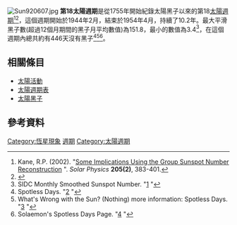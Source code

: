 [[File:Sun920607.jpg|thumb]]
'''第18太陽週期'''是從1755年開始紀錄太陽黑子以來的第18[[太陽週期|太陽週期]]<ref name="Kane">Kane, R.P. (2002). "[http://www.springerlink.com/content/qtq52nl8vtq7w2t6/ Some Implications Using the Group Sunspot Number Reconstruction] {{Webarchive|url=https://archive.is/20121204174904/http://www.springerlink.com/content/qtq52nl8vtq7w2t6/ |date=2012-12-04 }}". ''Solar Physics'' '''205(2)''', 383-401.</ref><ref name=SpaceToday>{{cite web | title=The Sun: Did You Say the Sun Has Spots? | url=http://www.spacetoday.org/SolSys/Sun/Sunspots.html | publisher=Space Today Online | accessdate=12 August 2010 | archive-date=2017-07-22 | archive-url=https://web.archive.org/web/20170722010544/http://www.spacetoday.org/SolSys/Sun/Sunspots.html | dead-url=no }}</ref>，這個週期開始於1944年2月，結束於1954年4月，持續了10.2年。最大平滑黑子數(超過12個月期間的黑子月平均數值)為151.8，最小的數值為3.4<ref name="SIDC Monthly Smoothed Sunspot Number">SIDC Monthly Smoothed Sunspot Number. "[http://sidc.oma.be/sunspot-data/] {{Wayback|url=http://sidc.oma.be/sunspot-data/ |date=20140328111426 }}"</ref>，在這個週期內總共約有446天沒有黑子<ref name="Spotless Days">Spotless Days. "[http://spaceweather.com/glossary/spotlessdays.htm?PHPSESSID=dli444kmrjgre0rjq6l86fv144] {{Wayback|url=http://spaceweather.com/glossary/spotlessdays.htm?PHPSESSID=dli444kmrjgre0rjq6l86fv144 |date=20160303185014 }}"</ref><ref name="What's Wrong with the Sun? (Nothing)">What's Wrong with the Sun? (Nothing) more information: Spotless Days. "[http://science.nasa.gov/headlines/y2008/11jul_solarcycleupdate.htm] {{Wayback|url=http://science.nasa.gov/headlines/y2008/11jul_solarcycleupdate.htm |date=20080714032353 }}"</ref><ref name="Solaemon's Spotless Days Page">Solaemon's Spotless Days Page. "[http://users.telenet.be/j.janssens/Spotless/Spotless.html] {{Wayback|url=http://users.telenet.be/j.janssens/Spotless/Spotless.html |date=20170722234836 }}"</ref>。

== 相關條目 ==
*[[太陽活動|太陽活動]]
*[[太陽週期表|太陽週期表]]
*[[太陽黑子|太陽黑子]]

== 參考資料 ==
{{Reflist}}

{{太阳}}
{{astronomy-stub}}
[[Category:恆星現象|Category:恆星現象]]
[[Category:太陽現象|週期]]
[[Category:太陽週期|Category:太陽週期]]